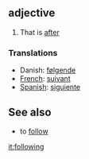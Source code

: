 ==adjective==

#That is [[after]]

===Translations===

*Danish: [[følgende]]
*[[French]]: [[suivant]]
*[[Spanish]]: [[siguiente]]

==See also==

*to [[follow]]

[[it:following]]